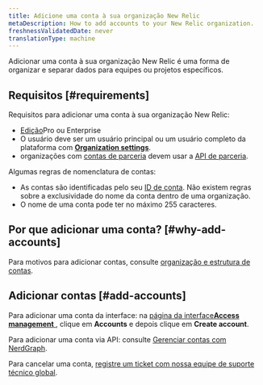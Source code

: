 ```yaml
---
title: Adicione uma conta à sua organização New Relic
metaDescription: How to add accounts to your New Relic organization.
freshnessValidatedDate: never
translationType: machine
---
```


Adicionar uma conta à sua organização New Relic é uma forma de organizar e separar dados para equipes ou projetos específicos.

## Requisitos [#requirements]

Requisitos para adicionar uma conta à sua organização New Relic:

* [Edição](/docs/accounts/accounts-billing/new-relic-one-pricing-billing/new-relic-one-pricing-billing#editions)Pro ou Enterprise
* O usuário deve ser um usuário principal ou um usuário completo da plataforma com [<DNT>**Organization settings**</DNT>](/docs/accounts/accounts-billing/new-relic-one-user-management/user-management-concepts/#admin-settings).
* organizações com [contas de parceria](/docs/new-relic-partnerships/partner-integration-guide/partner-account-maintenance/partnership-accounts-users-subscriptions) devem usar a [API de parceria](/docs/new-relic-partnerships/partner-integration-guide/partner-account-maintenance/partner-api).

Algumas regras de nomenclatura de contas:

* As contas são identificadas pelo seu [ID de conta](/docs/accounts/accounts-billing/account-structure/account-id). Não existem regras sobre a exclusividade do nome da conta dentro de uma organização.
* O nome de uma conta pode ter no máximo 255 caracteres.

## Por que adicionar uma conta? [#why-add-accounts]

Para motivos para adicionar contas, consulte [organização e estrutura de contas](/docs/accounts/accounts-billing/account-structure/new-relic-account-structure).

## Adicionar contas [#add-accounts]

Para adicionar uma conta da interface: na [página da interface<DNT>**Access management**</DNT> ](https://one.newrelic.com/admin-portal/organizations/organization-detail), clique em <DNT>**Accounts**</DNT> e depois clique em <DNT>**Create account**</DNT>.

Para adicionar uma conta via API: consulte [Gerenciar contas com NerdGraph](/docs/apis/nerdgraph/examples/manage-accounts-nerdgraph).

Para cancelar uma conta, [registre um ticket com nossa equipe de suporte técnico global](/docs/new-relic-solutions/solve-common-issues/find-help-use-support-portal/#file-ticket).